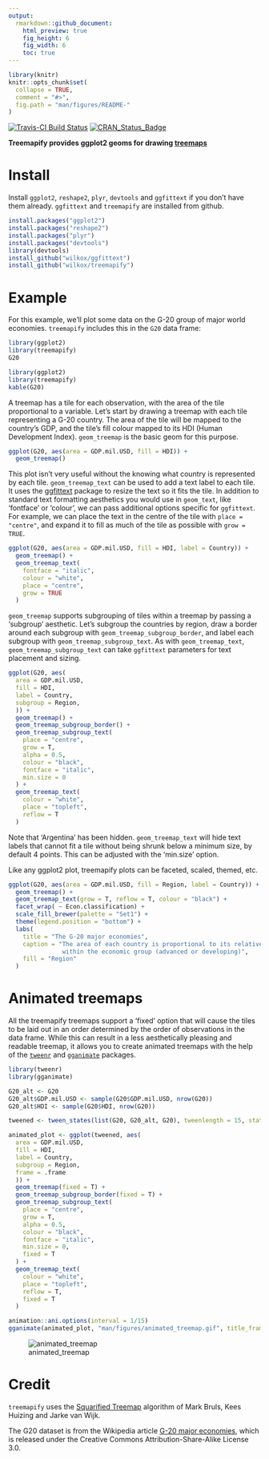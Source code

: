 ```yaml
---
output: 
  rmarkdown::github_document:
    html_preview: true
    fig_height: 6
    fig_width: 6
    toc: true
---
```


```r
library(knitr)
knitr::opts_chunk$set(
  collapse = TRUE,
  comment = "#>",
  fig.path = "man/figures/README-"
)
```

[![Travis-CI Build Status](https://travis-ci.org/wilkox/treemapify.svg?branch=master)](https://travis-ci.org/wilkox/treemapify)
[![CRAN_Status_Badge](http://www.r-pkg.org/badges/version/treemapify)](https://cran.r-project.org/package=treemapify)

**Treemapify provides ggplot2 geoms for drawing [treemaps](http://en.wikipedia.org/wiki/Treemap)**

# Install

Install `ggplot2`, `reshape2`, `plyr`, `devtools` and `ggfittext` if you don't
have them already. `ggfittext` and `treemapify` are installed from github.

```r
install.packages("ggplot2")
install.packages("reshape2")
install.packages("plyr")
install.packages("devtools")
library(devtools)
install_github("wilkox/ggfittext")
install_github("wilkox/treemapify")
```

# Example

For this example, we'll plot some data on the G-20 group of major world
economies. `treemapify` includes this in the `G20` data frame:

```r
library(ggplot2)
library(treemapify)
G20
```

```r
library(ggplot2)
library(treemapify)
kable(G20)
```

A treemap has a tile for each observation, with the area of the tile
proportional to a variable. Let's start by drawing a treemap with each tile
representing a G-20 country. The area of the tile will be mapped to the
country's GDP, and the tile's fill colour mapped to its HDI (Human Development
Index). `geom_treemap` is the basic geom for this purpose.

```r
ggplot(G20, aes(area = GDP.mil.USD, fill = HDI)) +
  geom_treemap()
```

This plot isn't very useful without the knowing what country is represented by
each tile. `geom_treemap_text` can be used to add a text label to each tile. It
uses the [ggfittext](https://github.com/wilkox/ggfittext) package to resize the text
so it fits the tile. In addition to standard text formatting aesthetics you
would use in `geom_text`, like ‘fontface’ or ‘colour’, we can pass additional
options specific for `ggfittext`. For example, we can place the text in the
centre of the tile with `place = "centre"`, and expand it to fill as much of the
tile as possible with `grow = TRUE`.

```r
ggplot(G20, aes(area = GDP.mil.USD, fill = HDI, label = Country)) +
  geom_treemap() +
  geom_treemap_text(
    fontface = "italic",
    colour = "white",
    place = "centre",
    grow = TRUE
  )
```

`geom_treemap` supports subgrouping of tiles within a treemap by passing a
‘subgroup’ aesthetic. Let's subgroup the countries by region, draw a border
around each subgroup with `geom_treemap_subgroup_border`, and label each
subgroup with `geom_treemap_subgroup_text`. As with `geom_treemap_text`,
`geom_treemap_subgroup_text` can take `ggfittext` parameters for text placement
and sizing.

```r
ggplot(G20, aes(
  area = GDP.mil.USD,
  fill = HDI,
  label = Country,
  subgroup = Region,
  )) +
  geom_treemap() +
  geom_treemap_subgroup_border() +
  geom_treemap_subgroup_text(
    place = "centre",
    grow = T,
    alpha = 0.5,
    colour = "black",
    fontface = "italic",
    min.size = 0
  ) +
  geom_treemap_text(
    colour = "white",
    place = "topleft",
    reflow = T
  )
```

Note that ‘Argentina’ has been hidden. `geom_treemap_text` will hide text labels
that cannot fit a tile without being shrunk below a minimum size, by default 4
points. This can be adjusted with the ‘min.size’ option.

Like any ggplot2 plot, treemapify plots can be faceted, scaled, themed, etc.

```r
ggplot(G20, aes(area = GDP.mil.USD, fill = Region, label = Country)) +
  geom_treemap() +
  geom_treemap_text(grow = T, reflow = T, colour = "black") +
  facet_wrap( ~ Econ.classification) +
  scale_fill_brewer(palette = "Set1") +
  theme(legend.position = "bottom") +
  labs(
    title = "The G-20 major economies",
    caption = "The area of each country is proportional to its relative GDP
               within the economic group (advanced or developing)",
    fill = "Region"
  )
```

# Animated treemaps

All the treemapify treemaps support a ‘fixed’ option that will cause the tiles
to be laid out in an order determined by the order of observations in the data
frame. While this can result in a less aesthetically pleasing and readable
treemap, it allows you to create animated treemaps with the help of the
[`tweenr`](https://github.com/thomasp85/tweenr) and
[`gganimate`](https://github.com/dgrtwo/gganimate) packages.

```r
library(tweenr)
library(gganimate)

G20_alt <- G20
G20_alt$GDP.mil.USD <- sample(G20$GDP.mil.USD, nrow(G20))
G20_alt$HDI <- sample(G20$HDI, nrow(G20))

tweened <- tween_states(list(G20, G20_alt, G20), tweenlength = 15, statelength = 5, ease = 'cubic-in-out', nframes = 55)

animated_plot <- ggplot(tweened, aes(
  area = GDP.mil.USD,
  fill = HDI,
  label = Country,
  subgroup = Region,
  frame = .frame
  )) +
  geom_treemap(fixed = T) +
  geom_treemap_subgroup_border(fixed = T) +
  geom_treemap_subgroup_text(
    place = "centre",
    grow = T,
    alpha = 0.5,
    colour = "black",
    fontface = "italic",
    min.size = 0,
    fixed = T
  ) +
  geom_treemap_text(
    colour = "white",
    place = "topleft",
    reflow = T,
    fixed = T
  )

animation::ani.options(interval = 1/15)
gganimate(animated_plot, "man/figures/animated_treemap.gif", title_frame = F, ani.width = 400, ani.height = 400)
```

![animated_treemap](man/figures/animated_treemap.gif)

# Credit

`treemapify` uses the [Squarified Treemap](http://citeseerx.ist.psu.edu/viewdoc/summary?doi=10.1.1.36.6685) algorithm of Mark Bruls, Kees Huizing and Jarke van Wijk.

The G20 dataset is from the Wikipedia article [G-20 major economies](http://en.wikipedia.org/wiki/G-20_major_economies), which is released under the Creative Commons Attribution-Share-Alike License 3.0.
